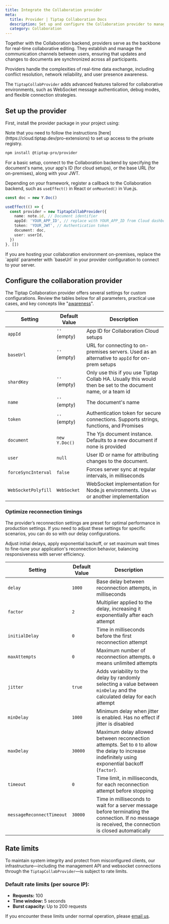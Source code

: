 ```yaml
---
title: Integrate the Collaboration provider
meta:
  title: Provider | Tiptap Collaboration Docs
  description: Set up and configure the Collaboration provider to manage real-time document synchronization across users.
  category: Collaboration
---
```



Together with the Collaboration backend, providers serve as the backbone for real-time collaborative editing. They establish and manage the communication channels between users, ensuring that updates and changes to documents are synchronized across all participants.

Providers handle the complexities of real-time data exchange, including conflict resolution, network reliability, and user presence awareness.

The `TiptapCollabProvider` adds advanced features tailored for collaborative environments, such as WebSocket message authentication, debug modes, and flexible connection strategies.

## Set up the provider

First, install the provider package in your project using:

<Callout title="Set up private registry" variant="hint">
Note that you need to follow the instructions [here](https://cloud.tiptap.dev/pro-extensions) to set up access to the private registry.
</Callout>

```bash
npm install @tiptap-pro/provider
```

For a basic setup, connect to the Collaboration backend by specifying the document's name, your app's ID (for cloud setups), or the base URL (for on-premises), along with your JWT.

Depending on your framework, register a callback to the Collaboration backend, such as `useEffect()` in React or `onMounted()` in Vue.js.

```ts
const doc = new Y.Doc()

useEffect(() => {
  const provider = new TiptapCollabProvider({
    name: note.id, // Document identifier
    appId: 'YOUR_APP_ID', // replace with YOUR_APP_ID from Cloud dashboard
    token: 'YOUR_JWT', // Authentication token
    document: doc,
    user: userId,
  })
}, [])
```

<Callout title="Note for On-Premises Customers" variant="hint">
  If you are hosting your collaboration environment on-premises, replace the `appId` parameter with
  `baseUrl` in your provider configuration to connect to your server.
</Callout>

## Configure the collaboration provider

The Tiptap Collaboration provider offers several settings for custom configurations. Review the tables below for all parameters, practical use cases, and key concepts like "[awareness](/collaboration/core-concepts/awareness)".

| Setting              | Default Value | Description                                                                                                     |
| -------------------- | ------------- |-----------------------------------------------------------------------------------------------------------------|
| `appId`              | `''` (empty)  | App ID for Collaboration Cloud setups                                                                           |
| `baseUrl`            | `''` (empty)  | URL for connecting to on-premises servers. Used as an alternative to `appId` for on-prem setups                 |
| `shardKey`            | `''` (empty)  | Only use this if you use Tiptap Collab HA. Usually this would then be set to the document name, or a team id   |
| `name`               | `''` (empty)  | The document's name                                                                                             |
| `token`              | `''` (empty)  | Authentication token for secure connections. Supports strings, functions, and Promises                          |
| `document`           | `new Y.Doc()` | The Yjs document instance. Defaults to a new document if none is provided                                       |
| `user`               | `null`        | User ID or name for attributing changes to the document.                                                        |
| `forceSyncInterval`  | `false`       | Forces server sync at regular intervals, in milliseconds                                                        |
| `WebSocketPolyfill`  | `WebSocket`   | WebSocket implementation for Node.js environments. Use `ws` or another implementation                           |

### Optimize reconnection timings

The provider’s reconnection settings are preset for optimal performance in production settings. If you need to adjust these settings for specific scenarios, you can do so with our delay configurations.

Adjust initial delays, apply exponential backoff, or set maximum wait times to fine-tune your application's reconnection behavior, balancing responsiveness with server efficiency.

| Setting                   | Default Value | Description                                                                                                                                            |
| ------------------------- | ------------- | ------------------------------------------------------------------------------------------------------------------------------------------------------ |
| `delay`                   | `1000`        | Base delay between reconnection attempts, in milliseconds                                                                                              |
| `factor`                  | `2`           | Multiplier applied to the delay, increasing it exponentially after each attempt                                                                        |
| `initialDelay`            | `0`           | Time in milliseconds before the first reconnection attempt                                                                                             |
| `maxAttempts`             | `0`           | Maximum number of reconnection attempts. `0` means unlimited attempts                                                                                  |
| `jitter`                  | `true`        | Adds variability to the delay by randomly selecting a value between `minDelay` and the calculated delay for each attempt                               |
| `minDelay`                | `1000`        | Minimum delay when jitter is enabled. Has no effect if jitter is disabled                                                                              |
| `maxDelay`                | `30000`       | Maximum delay allowed between reconnection attempts. Set to `0` to allow the delay to increase indefinitely using exponential backoff (`factor`).      |
| `timeout`                 | `0`           | Time limit, in milliseconds, for each reconnection attempt before stopping                                                                             |
| `messageReconnectTimeout` | `30000`       | Time in milliseconds to wait for a server message before terminating the connection. If no message is received, the connection is closed automatically |

## Rate limits

To maintain system integrity and protect from misconfigured clients, our infrastructure—including the management API and websocket connections through the `TiptapCollabProvider`—is subject to rate limits.

### Default rate limits (per source IP):

- **Requests:** 100
- **Time window:** 5 seconds
- **Burst capacity:** Up to 200 requests

If you encounter these limits under normal operation, please [email us](mailto:humans@tiptap.dev).
